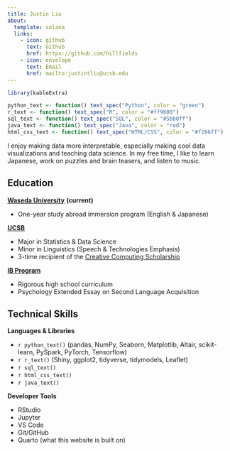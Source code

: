 ```yaml
---
title: Justin Liu
about:
  template: solana
  links:
    - icon: github
      text: Github
      href: https://github.com/hillfields
    - icon: envelope
      text: Email
      href: mailto:justintliu@ucsb.edu
---
```


```r
library(kableExtra)

python_text <- function() text_spec("Python", color = "green")
r_text <- function() text_spec("R", color = "#ff9600")
sql_text <- function() text_spec("SQL", color = "#5bb0ff")
java_text <- function() text_spec("Java", color = "red")
html_css_text <- function() text_spec("HTML/CSS", color = "#f266ff")
```

I enjoy making data more interpretable, especially making cool data visualizations and teaching data science. In my free time, I like to learn Japanese, work on puzzles and brain teasers, and listen to music.

## Education

[**Waseda University**](https://www.waseda.jp/top/en/) **(current)**

-   One-year study abroad immersion program (English & Japanese)

[**UCSB**](https://www.ucsb.edu/)

-   Major in Statistics & Data Science
-   Minor in Linguistics (Speech & Technologies Emphasis)
-   3-time recipient of the [Creative Computing Scholarship](https://summer.ucsb.edu/courses/course-spotlight/creative-computing)

[**IB Program**](https://www.ibo.org/programmes/diploma-programme/)

-   Rigorous high school curriculum
-   Psychology Extended Essay on Second Language Acquisition

## Technical Skills

**Languages & Libraries**

-   `r python_text()` (pandas, NumPy, Seaborn, Matplotlib, Altair, scikit-learn, PySpark, PyTorch, Tensorflow)
-   `r r_text()` (Shiny, ggplot2, tidyverse, tidymodels, Leaflet)
-   `r sql_text()`
-   `r html_css_text()`
-   `r java_text()`

**Developer Tools**

-   RStudio
-   Jupyter
-   VS Code
-   Git/GitHub
-   Quarto (what this website is built on)
